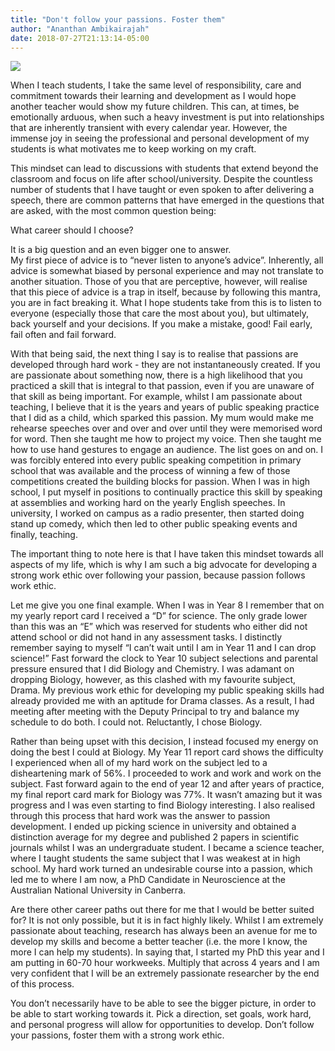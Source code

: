 ```yaml
---
title: "Don't follow your passions. Foster them"
author: "Ananthan Ambikairajah"
date: 2018-07-27T21:13:14-05:00
---
```

![](./report_card.jpg)    

When I teach students, I take the same level of responsibility, care and commitment towards their learning and development as I would hope another teacher would show my future children. This can, at times, be emotionally arduous, when such a heavy investment is put into relationships that are inherently transient with every calendar year. However, the immense joy in seeing the professional and personal development of my students is what motivates me to keep working on my craft.    

This mindset can lead to discussions with students that extend beyond the classroom and focus on life after school/university. Despite the countless number of students that I have taught or even spoken to after delivering a speech, there are common patterns that have emerged in the questions that are asked, with the most common question being:    

What career should I choose?    

It is a big question and an even bigger one to answer.    
My first piece of advice is to “never listen to anyone’s advice”. Inherently, all advice is somewhat biased by personal experience and may not translate to another situation. Those of you that are perceptive, however, will realise that this piece of advice is a trap in itself, because by following this mantra, you are in fact breaking it. What I hope students take from this is to listen to everyone (especially those that care the most about you), but ultimately, back yourself and your decisions. If you make a mistake, good! Fail early, fail often and fail forward.    

With that being said, the next thing I say is to realise that passions are developed through hard work - they are not instantaneously created. If you are passionate about something now, there is a high likelihood that you practiced a skill that is integral to that passion, even if you are unaware of that skill as being important. For example, whilst I am passionate about teaching, I believe that it is the years and years of public speaking practice that I did as a child, which sparked this passion. My mum would make me rehearse speeches over and over and over until they were memorised word for word. Then she taught me how to project my voice. Then she taught me how to use hand gestures to engage an audience. The list goes on and on. I was forcibly entered into every public speaking competition in primary school that was available and the process of winning a few of those competitions created the building blocks for passion. When I was in high school, I put myself in positions to continually practice this skill by speaking at assemblies and working hard on the yearly English speeches. In university, I worked on campus as a radio presenter, then started doing stand up comedy, which then led to other public speaking events and finally, teaching.    

The important thing to note here is that I have taken this mindset towards all aspects of my life, which is why I am such a big advocate for developing a strong work ethic over following your passion, because passion follows work ethic.    

Let me give you one final example. When I was in Year 8 I remember that on my yearly report card I received a “D” for science. The only grade lower than this was an “E” which was reserved for students who either did not attend school or did not hand in any assessment tasks. I distinctly remember saying to myself “I can’t wait until I am in Year 11 and I can drop science!” Fast forward the clock to Year 10 subject selections and parental pressure ensured that I did Biology and Chemistry. I was adamant on dropping Biology, however, as this clashed with my favourite subject, Drama. My previous work ethic for developing my public speaking skills had already provided me with an aptitude for Drama classes. As a result, I had meeting after meeting with the Deputy Principal to try and balance my schedule to do both. I could not. Reluctantly, I chose Biology.    

Rather than being upset with this decision, I instead focused my energy on doing the best I could at Biology. My Year 11 report card shows the difficulty I experienced when all of my hard work on the subject led to a disheartening mark of 56%. I proceeded to work and work and work on the subject. Fast forward again to the end of year 12 and after years of practice, my final report card mark for Biology was 77%. It wasn’t amazing but it was progress and I was even starting to find Biology interesting. I also realised through this process that hard work was the answer to passion development. I ended up picking science in university and obtained a distinction average for my degree and published 2 papers in scientific journals whilst I was an undergraduate student. I became a science teacher, where I taught students the same subject that I was weakest at in high school. My hard work turned an undesirable course into a passion, which led me to where I am now, a PhD Candidate in Neuroscience at the Australian National University in Canberra.    

Are there other career paths out there for me that I would be better suited for? It is not only possible, but it is in fact highly likely. Whilst I am extremely passionate about teaching, research has always been an avenue for me to develop my skills and become a better teacher (i.e. the more I know, the more I can help my students).  In saying that, I started my PhD this year and I am putting in 60-70 hour workweeks. Multiply that across 4 years and I am very confident that I will be an extremely passionate researcher by the end of this process.    

You don’t necessarily have to be able to see the bigger picture, in order to be able to start working towards it. Pick a direction, set goals, work hard, and personal progress will allow for opportunities to develop. Don’t follow your passions, foster them with a strong work ethic. 